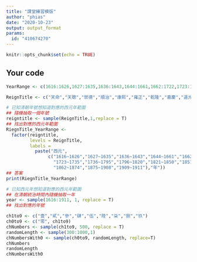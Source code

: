 ```yaml
---
title: "課堂練習模版"
author: "phias"
date: "2020-10-23"
output: output_format
params:
  id: "410674270"
---
```


```r
knitr::opts_chunk$set(echo = TRUE)
```

## Your code

```r
YearRange <- c(1616:1626,1627:1635,1636:1643,1644:1661,1662:1722,1723:1735,1736:1795,1796:1820,1821:1850,1851:1861,1862:1874,1875:1908,1909:1911)
```


```r
ReignTitle <- c("天命","天聰","崇德","順治","康熙","雍正","乾隆","嘉慶","道光","咸豐","同治","光緒","宣統")

# 已知清朝年號想知道對應的西元年範圍
## 隨機抽取一個年號
reigntitle <- sample(ReignTitle,1,replace = T)
## 找出對應的西元年範圍
RiegnTitle_YearRange <- 
  factor(reigntitle, 
         levels = ReignTitle,
         labels = 
           paste("西元",
                c("1616~1626","1627~1635","1636~1643","1644~1661","1662~1722",
                  "1723~1735","1736~1795","1796~1820","1821~1850","1851~1861",
                  "1862~1874","1875~1908","1909~1911"),"年"))
## 答案
print(RiegnTitle_YearRange)
```


```r
# 已知西元年想知道對應的西元年範圍
## 在清朝統治時間內隨機抽取一年
year <- sample(1616:1911, 1, replace = T)
## 找出對應的年號

```

```r
ch1to9 <- c("壹","貳","參","肆","伍","陸","柒","捌","玖")
ch0to9 <- c("零", ch1to9)
chNumbers <- sample(ch1to9, 500, replace = T)
randomLength <- sample(300:1000,1)
chNumbersWith0 <- sample(ch0to9, randomLength, replace=T)
chNumbers
randomLength
chNumbersWith0
```

